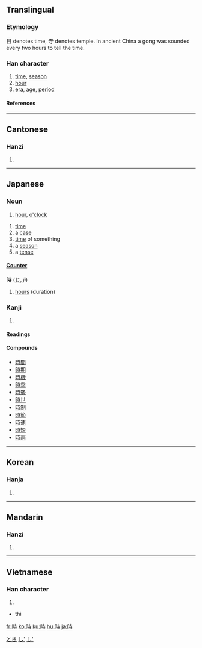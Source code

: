 {{see|时}}

==Translingual==
===Etymology===
日 denotes time, 寺 denotes temple.  In ancient China a gong was sounded every two hours to tell the time.
===Han character===
{{Han char|rn=72|rad=日|as=06|sn=10|four=6404<sub>1</sub>|canj=日土木戈 (AGDI)}}
# [[time]], [[season]]
# [[hour]]
# [[era]], [[age]], [[period]]
====References====
{{Han ref|kx=0494.220|dkj=13890|dj=0859.150|hdz=21505.050|uh=6642|ud=26178|bh=AEC9|bd=44745}}
----
==Cantonese==
===Hanzi===
{{yue-hanzi|jyut=|y=[[si4]]}}
# {{defn|Cantonese}}
----
==Japanese==
[[Category:1000_Japanese_basic_words|とき]]


===Noun===
{{janoun|じ|ji}}
# [[hour]], [[o'clock]]
{{janoun|とき|toki}}
# [[time]]
# a [[case]]
# [[time]] of something
# a [[season]]
# a [[tense]]

====[[助数詞|Counter]]====
'''時''' ([[じ]], ''ji'')

# [[hour]]s (duration)


===Kanji===
{{ja-kanji|grade=|rs=日06}}
# {{defn|Japanese}} 
====Readings====
{{ja-readings|on=[[じ]] (''ji''), [[し]] (''shi'')|kun=[[とき]] (''toki''), [[これ]] (''kore'')}}

====Compounds====
*[[時間]]
*[[時期]]
*[[時機]]
*[[時季]]
*[[時勢]]
*[[時世]]
*[[時制]]
*[[時節]]
*[[時速]]
*[[時短]]
*[[時雨]]

[[Category:ja:Time|し']]
[[Category:Japanese counters|し']]
----
==Korean==
===Hanja===
{{ko-hanja|hangeul=시|eumhun=|rv=si|mr=si|y=si}}
# {{defn|Korean}}
----
==Mandarin==
===Hanzi===
{{cmn-hanzi|sim=时|pin=[[shí]] ([[shi2]])|wg=[[shih2|shih<sup>2</sup>]]}}
# {{defn|Mandarin}}
----
==Vietnamese==
===Han character===
{{vi-hantu}}
# {{defn|Vietnamese}}
*thì

[[fr:時]]
[[ko:時]]
[[ku:時]]
[[hu:時]]
[[ja:時]]